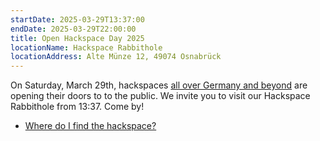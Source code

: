 ```yaml
---
startDate: 2025-03-29T13:37:00
endDate: 2025-03-29T22:00:00
title: Open Hackspace Day 2025
locationName: Hackspace Rabbithole
locationAddress: Alte Münze 12, 49074 Osnabrück
---
```


On Saturday, March 29th, hackspaces [all over Germany and beyond](https://events.ccc.de/2025/02/28/tag-des-offenen-hackspace-2025/) are opening their doors to to the public.
We invite you to visit our Hackspace Rabbithole from 13:37. Come by!

- [Where do I find the hackspace?](/en/hackspace/#directions)
